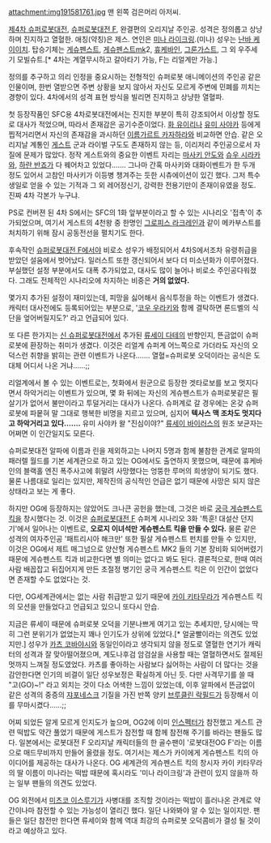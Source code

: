 attachment:img191581761.jpg
맨 왼쪽 검은머리 아저씨.

[[제4차 슈퍼로봇대전]], [[슈퍼로봇대전 F]], 완결편의 오리지날 주인공. 성격은 정의롭고 상냥하며 진지하고 열혈한. 애칭(약칭)은 제스. 연인은 [[미나 라이크링]].(미나) 
성우는 [[난바 케이이치]]. 탑승기체는 [[게슈펜스트]], [[게슈펜스트]]mk2, [[휴케바인]], [[그룬가스트]], 그 외 우주세기 모빌슈트.[* 4차는 계열무시하고 갈아타기 가능, F는 리얼계만 가능.]

정의를 추구하고 의리 인정을 중요시하는 전형적인 슈퍼로봇 애니메이션의 주인공 같은 인물이며, 한번 열받으면 주변 상황을 보지 않아서 자신도 모르게 주변에 민폐를 끼치는 경향이 있다. 4차에서의 성격 표현 방식을 빌리면 진지하고 상냥한 열혈파.

첫 등장작품인 SFC용 4차로봇대전에서는 진지한 부분이 특히 강조되어서 이상할 정도로 대사가 적었으며, 따라서 존재감은 공기수준이었다. [[화 유이리]]나 [[유미 사야카]] 등에게 찝적거리면서 자신의 존재감을 과시하던 [[이름가르트 카자하라]]와 비교하면 안습.
같은 오리지날 계통인 [[게스트]] 군과 라이벌 구도도 존재하지 않는 등, 이리저리 주인공으로서 자질에 문제가 많았다. 정작 게스트와의 중요한 이벤트 자리는 [[마사키 안도]]와 [[슈우 시라카와]], [[하란 반죠]]가 다 꿰어차고 있었다……. 그나마 간혹 마사키와 대화이벤트가 한 두개 정도 있어서 고참인 마사키가 이등병 챙겨주는 듯한 시츄에이션이 있긴 했다. 
그저 특수생일로 얻을 수 있는 기적과 그 외 레어정신기, 강력한 전용기만이 존재이유였을 정도. 진짜 4차 각본가 누구냐.

PS로 컨버젼 된 4차 S에서는 SFC의 1화 앞부분이라고 할 수 있는 시나리오 '접촉'이 추가되었으며, 여기서 게스트의 4천왕 중 한명인 [[그로피스 라크레인]]과 같이 메카부스트를 처치하기 위해 잠시 공동전선을 펼치기도 한다. 

후속작인 [[슈퍼로봇대전 F]]에서야 비로소 성우가 배정되어서 4차S에서조차 유령취급을 받았던 설움에서 벗어났다. 일러스트 또한 갱신되어서 보다 더 미소년화가 이루어졌다. 부실했던 설정 부분에서도 대폭 추가되었고, 대사도 많이 늘어나 비로소 주인공다워졌다. 그래도 전체적인 시나리오에 차지하는 비중은 '''거의 없었다.''' 

몇가지 추가된 설정이 재미있는데, 피망을 싫어해서 음식투정을 하는 이벤트가 생겼다. 캐릭터 대사전에도 등록되어있는 부분으로, '[[코우 우라키]]와 함께 결탁하면 론드벨의 식단을 엎어버릴지도?' 라고 언급되어 있다.

또 다른 한가지는 [[신 슈퍼로봇대전]]에서 추가된 [[류세이 다테]]의 반향인지, 뜬금없이 슈퍼로봇에 환장하는 취미가 생겼다. 이것은 리얼계 슈퍼계 어느쪽으로 가더라도 자신의 오덕스런 취향을 밝히는 관련 이벤트가 나온다……. 열혈=슈퍼로봇 오덕이라는 공식은 도대체 어디서 나온 거냐……;;

리얼계에서 볼 수 있는 이벤트로는, 첫화에서 원군으로 등장한 겟타로보를 보고 멋지다면서 하악거리는 이벤트가 있으며, 몇 화 뒤에는 자신의 게슈펜스트가 슈퍼로봇같은 필살기가 없어서 불만이라고 투덜거리는 대사가 나온다. 
슈퍼계로 갈 경우에는 온갖 슈퍼로봇에 파뭍혀 말 그대로 행복한 비명을 지르고 있으며, 심지어 '''텍사스 맥 조차도 멋지다고 하악거리고 있다…….''' 유미 사야카 왈 "진심이야?" [[류세이 바이러스]]의 원조 보균자는 어쩌면 이 인간일지도 모른다.

슈퍼로봇대전 알파에 이름과 린을 제외하고는 나머지 5명과 함께 불참한 관계로 알파의 패러렐 월드를 기본 세계관으로 하고 있는 OG에서도 출연하지 못했으며, 때문에 휴케바인의 블랙홀 엔진 폭주사고에 휘말려 사망했다는 엉뚱한 루머의 희생양이 되기도 했다. 물론 나름대로 일리는 있지만, 제작진의 공식적인 언급은 없기 때문에 사망은 되지 않은 상태라고 보는 게 좋다.
  
하지만 OG에 등장하지는 않았어도 크나큰 공헌을 했는데, 그것은 바로 [[궁극 게슈펜스트 킥]]을 창시했다는 것. 이것은 [[슈퍼로봇대전 F]] 슈퍼계 시나리오 3화 '특훈! 대설산 던지기'에서 일어나는 이벤트로, '''오로지 이녀석만 게슈펜스트 킥을 만들 수 있다.''' 물론 같은 성격의 여자주인공 '패트리시아 해크만' 또한 필살 게슈펜스트 펀치를 만들 수 있지만, 이것은 OG에서 제트 매그넘으로 양산형 게슈펜스트 MK2 들의 기본 장비화 되어버렸기 때문에 게슈펜스트 킥과 비교한다면 별 의미는 없다고 봐도 된다. 결론적으로, 한때 여러 사람 배꼽잡고 뒤집어지게 만든 초절정 병기인 궁극 게슈펜스트 킥은 이 인간이 없었다면 존재할 수도 없었다는 것.

다만, OG세계관에서는 없는 사람 취급받고 있기 때문에 [[카이 키타무라]]가 게슈펜스트 킥의 모션을 만들었다고 언급되고 있으니 또다시 안습.

지금은 류세이 때문에 슈퍼로봇 오덕을 기분나쁘게 여기고 있는 추세지만, 당시에는 딱히 그런 분위기가 없었는지 꽤나 인기도가 상위에 있었다.[* 얼굴빨이라는 의견도 있었지만.] 성우가 [[카츠 코바야시]]와 동일인이라고 생각되지 않을 정도로 열혈한 연기가 캐릭터의 성격과 잘 맞아떨어졌으며, 계도나후검 암검살을 사용할 때는 열혈하면서도 절제된 멋까지 느껴질 정도였었다. 카츠를 좋아하는 사람보다 싫어하는 사람이 더 많다는 것을 감안한다면 인기의 비결이 일단 성우보정은 확실하게 아닌 듯. 다만 사격무기를 쓸 때 "고(GO)~!" 라고 외치는 것이 다소 어색한 느낌이 있었는데, 이후 알파에서 뜬금없이 같은 성격의 중증의 [[쟈포네스크]] 기질을 가진 반쪽 양키 [[브루클린 락필드]]가 등장해서 이를 무마시켰다……;;

어찌 되었든 알게 모르게 인지도가 높으며, OG2에 이미 [[인스펙터]]가 참전했고 게스트 관련 떡밥도 약간 풀었기 때문에 게스트가 참전할 때 함께 참전해 주기를 바라는 팬들도 많다. 일본에서는 로봇대전 F 오리지날 캐릭터들의 한 골수팬이 '로봇대전OG F'라는 이름으로 매드무비까지 만들어 올렸을 정도. 여기서는 제스가 카이에게 게슈펜스트 킥의 아이디어를 제공하는 대사가 나온다.
OG 세계관의 게슈펜스트 킥의 창시자 카이 키타무라의 딸 이름이 미나라는 떡밥 때문에 혹시라도 '미나 라이크링'과 관련이 있지 않을까 하는 일부 팬들의 의견도 있었다.

OG 외전에서 [[미츠코 이스루기]]가 사병대를 조직할 것이라는 떡밥이 흘러나온 관계로 약간이나마 참전할 수 있는 가능성이 열리긴 했다. 일단 나와봐야 알 수 있는 일이지만.
팬들은 일단 참전만 한다면 류세이와 함께 역대 최강의 슈퍼로봇 오덕콤비가 결성 될 것이라고 예상하고 있다.
